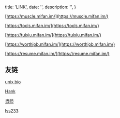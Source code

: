 
  title: 'LINK',
  date: '',
  description: '',
}


[https://muscle.mifan.im/](https://muscle.mifan.im/)

[https://tools.mifan.im/](https://tools.mifan.im/)

[https://tuixiu.mifan.im/](https://tuixiu.mifan.im/)

[https://worthjob.mifan.im/](https://worthjob.mifan.im/)

[https://resume.mifan.im/](https://resume.mifan.im/)

## 友链


[unix.bio](https://unix.bio)

[Hank](https://b.hank.im)
 
[哲熙](https://zexo.dev)

[lss233](https://blog.lss233.com/)

